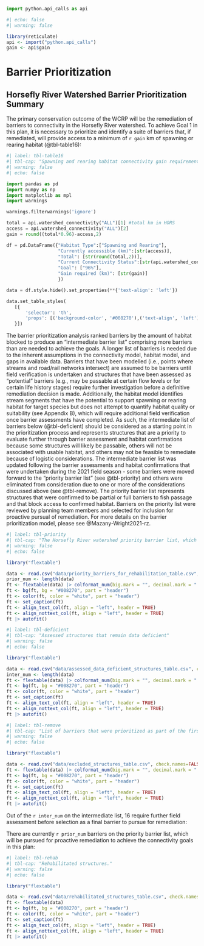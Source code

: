 ```python
import python.api_calls as api
```
```r
#| echo: false
#| warning: false

library(reticulate)
api <- import("python.api_calls")
gain <- api$gain

```

# Barrier Prioritization {-}


## Horsefly River Watershed Barrier Prioritization Summary {-}

The primary conservation outcome of the WCRP will be the remediation of barriers to connectivity in the Horsefly River watershed. To achieve Goal 1 in this plan, it is necessary to prioritize and identify a suite of barriers that, if remediated, will provide access to a minimum of `r gain` km of spawning or rearing habitat (@tbl-table16):


```python
#| label: tbl-table16
#| tbl-cap: "Spawning and rearing habitat connectivity gain requirements to meet WCRP goals in the Horsefly River watershed. The measures of currently accessible and total habitat values are derived from the Intrinsic Potential habitat model described in Appendix B."
#| warning: false
#| echo: false

import pandas as pd
import numpy as np
import matplotlib as mpl
import warnings

warnings.filterwarnings('ignore')

total = api.watershed_connectivity("ALL")[1] #total km in HORS
access = api.watershed_connectivity("ALL")[2]
gain = round((total*0.96)-access,2)

df = pd.DataFrame({"Habitat Type":["Spawning and Rearing"],
                   "Currently accessible (km)":[str(access)],
                   "Total": [str(round(total,2))],
                   "Current Connectivity Status":[str(api.watershed_connectivity("ALL")[0])+"%"],
                   "Goal": ["96%"],
                   "Gain required (km)": [str(gain)]
                   })

data = df.style.hide().set_properties(**{'text-align': 'left'})

data.set_table_styles(
   [{
       'selector': 'th',
       'props': [('background-color', '#008270'),('text-align', 'left')]
   }])

```

The barrier prioritization analysis ranked barriers by the amount of habitat blocked to produce an "intermediate barrier list" comprising more barriers than are needed to achieve the goals. A longer list of barriers is needed due to the inherent assumptions in the connectivity model, habitat model, and gaps in available data. Barriers that have been modelled (i.e., points where streams and road/rail networks intersect) are assumed to be barriers until field verification is undertaken and structures that have been assessed as "potential" barriers (e.g., may be passable at certain flow levels or for certain life history stages) require further investigation before a definitive remediation decision is made. Additionally, the habitat model identifies stream segments that have the potential to support spawning or rearing habitat for target species but does not attempt to quantify habitat quality or suitability (see Appendix B), which will require additional field verification once barrier assessments have completed. As such, the intermediate list of barriers below (@tbl-deficient) should be considered as a starting point in the prioritization process and represents structures that are a priority to evaluate further through barrier assessment and habitat confirmations because some structures will likely be passable, others will not be associated with usable habitat, and others may not be feasible to remediate because of logistic considerations. The intermediate barrier list was updated following the barrier assessments and habitat confirmations that were undertaken during the 2021 field season - some barriers were moved forward to the "priority barrier list" (see @tbl-priority) and others were eliminated from consideration due to one or more of the considerations discussed above (see @tbl-remove). The priority barrier list represents structures that were confirmed to be partial or full barriers to fish passage and that block access to confirmed habitat. Barriers on the priority list were reviewed by planning team members and selected for inclusion for proactive pursual of remediation.  For more details on the barrier prioritization model, please see @Mazany-Wright2021-rz.

```r
#| label: tbl-priority
#| tbl-cap: "The Horsefly River watershed priority barrier list, which includes barriers that have undergone field assessment, been reviewed by the planning team, and selected to pursue for proactive remediation."
#| warning: false
#| echo: false

library("flextable")

data <- read.csv("data/priority_barriers_for_rehabilitation_table.csv", check.names=FALSE)
prior_num <- length(data)
ft <- flextable(data) |> colformat_num(big.mark = "", decimal.mark = ".", digits = 2) 
ft <- bg(ft, bg = "#008270", part = "header")
ft <- color(ft, color = "white", part = "header")
ft <- set_caption(ft)
ft <- align_text_col(ft, align = "left", header = TRUE)
ft <- align_nottext_col(ft, align = "left", header = TRUE)
ft |> autofit() 
```

```r
#| label: tbl-deficient
#| tbl-cap: "Assessed structures that remain data deficient"
#| warning: false
#| echo: false

library("flextable")

data <- read.csv("data/assessed_data_deficient_structures_table.csv", check.names=FALSE)
inter_num <- length(data)
ft <- flextable(data) |> colformat_num(big.mark = "", decimal.mark = ".", digits = 2) 
ft <- bg(ft, bg = "#008270", part = "header")
ft <- color(ft, color = "white", part = "header")
ft <- set_caption(ft)
ft <- align_text_col(ft, align = "left", header = TRUE)
ft <- align_nottext_col(ft, align = "left", header = TRUE)
ft |> autofit() 
```

<!--
```r
#| label: tbl-intermediate
#| tbl-cap: "Updated intermediate barrier list resulting from the second barrier prioritization analysis in the Horsefly River watershed. After assessing the potential barriers on the first iteration of the intermediate list (2021 field season) and either identifying them as remediation priorities or eliminating them from consideration (e.g., because they passed fish or did hot have suitable habitat upstream), the remaining potential barriers in the watershed were re-prioritized. The barriers on this list were prioritized to exceed the connectivity goals of the plan. Barriers highlighted in the same colour represent sets of barriers that have been prioritized as a group. In the Barrier Status column, P = potential barrier and B = confirmed barrier. All barrier assessment data is compiled from the BC Provincial Stream Crossing Inventory System."
#| warning: false
#| echo: false

library("flextable")

data <- read.csv("data/assessed_data_deficient_structures_table.csv", check.names=FALSE)
inter_num <- length(data)
ft <- flextable(data) |> colformat_num(big.mark = "", decimal.mark = ".", digits = 2) 
ft <- bg(ft, bg = "#008270", part = "header")
ft <- color(ft, color = "white", part = "header")
ft <- set_caption(ft)
ft <- align_text_col(ft, align = "left", header = TRUE)
ft <- align_nottext_col(ft, align = "left", header = TRUE)
ft |> autofit() 
```
-->

```r
#| label: tbl-remove
#| tbl-cap: "List of barriers that were prioritized as part of the first iteration of the intermediate barrier list (field assessments occurred during the 2021 field season) but were removed from consideration for pursual of proactive remediation following discussion with the planning team due to these structures not existing, being passable, not be associated with usable habitat, or deemed not feasible to remediate because of logistic considerations."
#| warning: false
#| echo: false

library("flextable")

data <- read.csv("data/excluded_structures_table.csv", check.names=FALSE)
ft <- flextable(data) |> colformat_num(big.mark = "", decimal.mark = ".", digits = 2) 
ft <- bg(ft, bg = "#008270", part = "header")
ft <- color(ft, color = "white", part = "header")
ft <- set_caption(ft)
ft <- align_text_col(ft, align = "left", header = TRUE)
ft <- align_nottext_col(ft, align = "left", header = TRUE)
ft |> autofit() 
```

<!--
```python
#| label: tbl-remove1
#| tbl-cap: "List of barriers that were prioritized as part of the first iteration of the intermediate barrier list (field assessments occurred during the 2021 field season) but were removed from consideration for pursual of proactive remediation following discussion with the planning team due to these structures not existing, being passable, not be associated with usable habitat, or deemed not feasible to remediate because of logistic considerations."
#| warning: false
#| echo: false
#| 
import pandas as pd

df = pd.read_csv('data/excluded_structures_table.csv')

data = df.style.hide().set_properties(**{'text-align': 'left'})

data.set_table_styles(
   [{
       'selector': 'th',
       'props': [('background-color', '#008270'),('text-align', 'left')]
   }])
```
-->

Out of the `r inter_num` on the intermediate list, 16 require further field assessment before selection as a final barrier to pursue for remediation: 

<!--
```r
#| label: tbl-fieldreq
#| tbl-cap: "Field assessment requirements for the intermediate barrier list in the Horsefly River watershed. The cost per barrier values are estimates based on previously completed field work. The habitat confirmation count is based on the assumption that the 12 barriers requiring barrier assessments will also require a subsequent confirmation. In the case that some barriers are identified as unsuitable candidates for habitat confirmations, the total cost will be reduced."
#| warning: false
#| echo: false

library("flextable")

data <- read.csv("data/field-reqs.csv", check.names=FALSE)
ft <- flextable(data) 
ft <- bg(ft, bg = "#008270", part = "header")
ft <- color(ft, color = "white", part = "header")
ft <- set_caption(ft)
ft <- align_text_col(ft, align = "left", header = TRUE)
ft <- align_nottext_col(ft, align = "left", header = TRUE)
ft |> autofit() 
```
-->

There are currently `r prior_num` barriers on the priority barrier list, which will be pursued for proactive remediation to achieve the connectivity goals in this plan:

<!--
```r
#| label: tbl-remcost
#| tbl-cap: "Preliminary barrier remediation cost estimate to reach connectivity goals in the Horsefly River watershed. Cost per barrier values are estimated based on the average cost of previously completed projects. Barrier counts and total costs are subject to change as more information is collected through the implementation of this plan."
#| warning: false
#| echo: false

library("flextable")

data <- read.csv("data/remediation-cost.csv", check.names=FALSE)
ft <- flextable(data)
ft <- bg(ft, bg = "#008270", part = "header")
ft <- color(ft, color = "white", part = "header")
ft <- set_caption(ft)
ft <- align_text_col(ft, align = "left", header = TRUE)
ft <- align_nottext_col(ft, align = "left", header = TRUE)
ft |> autofit() 
```
-->

```r
#| label: tbl-rehab
#| tbl-cap: "Rehabilitated structures."
#| warning: false
#| echo: false

library("flextable")

data <- read.csv("data/rehabilitated_structures_table.csv", check.names=FALSE)
ft <- flextable(data)
ft <- bg(ft, bg = "#008270", part = "header")
ft <- color(ft, color = "white", part = "header")
ft <- set_caption(ft)
ft <- align_text_col(ft, align = "left", header = TRUE)
ft <- align_nottext_col(ft, align = "left", header = TRUE)
ft |> autofit() 
```